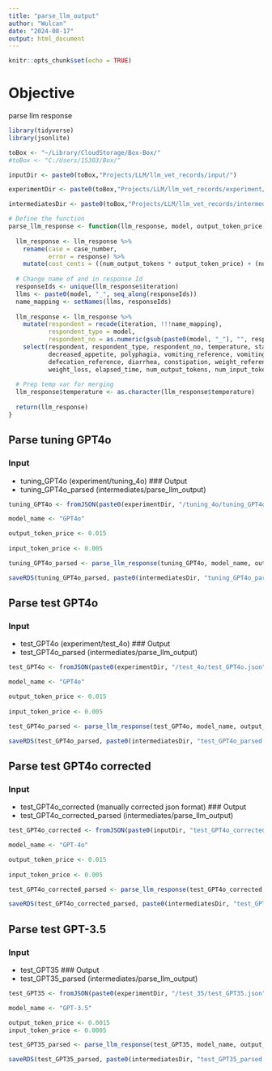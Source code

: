 ```yaml
---
title: "parse_llm_output"
author: "Wulcan"
date: "2024-08-17"
output: html_document
---
```


```r
knitr::opts_chunk$set(echo = TRUE)
```

# Objective
parse llm response
```r
library(tidyverse)
library(jsonlite)

toBox <- "~/Library/CloudStorage/Box-Box/"
#toBox <- "C:/Users/15303/Box/"

inputDir <- paste0(toBox,"Projects/LLM/llm_vet_records/input/")

experimentDir <- paste0(toBox,"Projects/LLM/llm_vet_records/experiment/")

intermediatesDir <- paste0(toBox,"Projects/LLM/llm_vet_records/intermediates/parse_llm_output/")

# Define the function
parse_llm_response <- function(llm_response, model, output_token_price, input_token_price) {
  
  llm_response <- llm_response %>%
    rename(case = case_number,
           error = response) %>%
    mutate(cost_cents = ((num_output_tokens * output_token_price) + (num_input_tokens * input_token_price))/10)
  
  # Change name of and in response Id 
  responseIds <- unique(llm_response$iteration)
  llms <- paste0(model, "_", seq_along(responseIds))
  name_mapping <- setNames(llms, responseIds)
  
  llm_response <- llm_response %>%
    mutate(respondent = recode(iteration, !!!name_mapping),
           respondent_type = model,
           respondent_no = as.numeric(gsub(paste0(model, "_"), "", respondent))) %>%
    select(respondent, respondent_type, respondent_no, temperature, status, error, case, appetite_reference, 
           decreased_appetite, polyphagia, vomiting_reference, vomiting, 
           defecation_reference, diarrhea, constipation, weight_reference, 
           weight_loss, elapsed_time, num_output_tokens, num_input_tokens, cost_cents, prompt, record)
  
  # Prep temp var for merging
  llm_response$temperature <- as.character(llm_response$temperature)
  
  return(llm_response)
}
```

## Parse tuning GPT4o
### Input
- tuning_GPT4o (experiment/tuning_4o)
### Output
- tuning_GPT4o_parsed (intermediates/parse_llm_output)
```r
tuning_GPT4o <- fromJSON(paste0(experimentDir, "/tuning_4o/tuning_GPT4o.json"))

model_name <- "GPT4o"

output_token_price <- 0.015
  
input_token_price <- 0.005

tuning_GPT4o_parsed <- parse_llm_response(tuning_GPT4o, model_name, output_token_price, input_token_price)

saveRDS(tuning_GPT4o_parsed, paste0(intermediatesDir, "tuning_GPT4o_parsed.rds"))

```

## Parse test GPT4o
### Input
- test_GPT4o (experiment/test_4o)
### Output
- test_GPT4o_parsed (intermediates/parse_llm_output)
```r
test_GPT4o <- fromJSON(paste0(experimentDir, "/test_4o/test_GPT4o.json"))

model_name <- "GPT4o"

output_token_price <- 0.015
  
input_token_price <- 0.005

test_GPT4o_parsed <- parse_llm_response(test_GPT4o, model_name, output_token_price, input_token_price)

saveRDS(test_GPT4o_parsed, paste0(intermediatesDir, "test_GPT4o_parsed.rds"))
```

## Parse test GPT4o corrected
### Input
- test_GPT4o_corrected (manually corrected json format)
### Output
- test_GPT4o_corrected_parsed (intermediates/parse_llm_output)
```r
test_GPT4o_corrected <- fromJSON(paste0(inputDir, "test_GPT4o_corrected.json"))

model_name <- "GPT-4o"

output_token_price <- 0.015
  
input_token_price <- 0.005

test_GPT4o_corrected_parsed <- parse_llm_response(test_GPT4o_corrected, model_name, output_token_price, input_token_price)

saveRDS(test_GPT4o_corrected_parsed, paste0(intermediatesDir, "test_GPT4o_corrected_parsed.rds"))
```

## Parse test GPT-3.5
### Input
- test_GPT35 
### Output
- test_GPT35_parsed (intermediates/parse_llm_output)
```r
test_GPT35 <- fromJSON(paste0(experimentDir, "/test_35/test_GPT35.json"))

model_name <- "GPT-3.5"

output_token_price <- 0.0015
input_token_price <- 0.0005

test_GPT35_parsed <- parse_llm_response(test_GPT35, model_name, output_token_price, input_token_price)

saveRDS(test_GPT35_parsed, paste0(intermediatesDir, "test_GPT35_parsed.rds"))
```